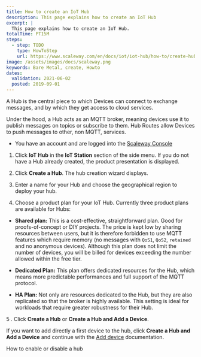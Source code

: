 ```yaml
---
title: How to create an IoT Hub
description: This page explains how to create an IoT Hub
excerpt: |
  This page explains how to create an IoT Hub.
totalTime: PT15M
steps:
  - step: TODO
    type: HowToStep
    url: https://www.scaleway.com/en/docs/iot/iot-hub/how-to/create-hub/
image: /assets/images/docs/scaleway.png
keywords: Bare Metal, create, Howto
dates:
  validation: 2021-06-02
  posted: 2019-09-01
---
```


A Hub is the central piece to which Devices can connect to exchange messages, and by which they get access to cloud services.

Under the hood, a Hub acts as an MQTT broker, meaning devices use it to publish messages on topics or subscribe to them. Hub Routes allow Devices to push messages to other, non MQTT, services.

<Message type="requirement">

- You have an account and are logged into the [Scaleway Console](https://console.scaleway.com)

</Message>

1. Click **IoT Hub** in the **IoT Station** section of the side menu. If you do not have a Hub already created, the product presentation is displayed.

2. Click **Create a Hub**. The hub creation wizard displays.
  <Lightbox src="assets/scaleway-iothub_create.png" alt="Create IoT Hub" />

3. Enter a name for your Hub and choose the geographical region to deploy your hub. 

4. Choose a product plan for your IoT Hub. Currently three product plans are available for Hubs:

* **Shared plan:** This is a cost-effective, straightforward plan. Good for proofs-of-concept or DIY projects. The price is kept low by sharing resources between users, but it is therefore forbidden to use MQTT features which require memory (no messages with `QoS1`, `QoS2`, `retained` and no anonymous devices). Although this plan does not limit the number of devices, you will be billed for devices exceeding the number allowed within the free tier.

* **Dedicated Plan:** This plan offers dedicated resources for the Hub, which means more predictable performances and full support of the MQTT protocol.

* **HA Plan:** Not only are resources dedicated to the Hub, but they are also replicated so that the broker is highly available. This setting is ideal for workloads that require greater robustness for their Hub.

5 . Click **Create a Hub** or **Create a Hub and Add a Device**.

<Message type="note">

If you want to add directly a first device to the hub, click **Create a Hub and Add a Device** and continue with the [Add device](/iot/iot-hub/how-to/add-device) documentation.

</Message>

<Navigation title="See Also">
  <NextButton to="/iot/iot-hub/how-to/enable-disable-hub/">How to enable or disable a hub</NextButton>
</Navigation>